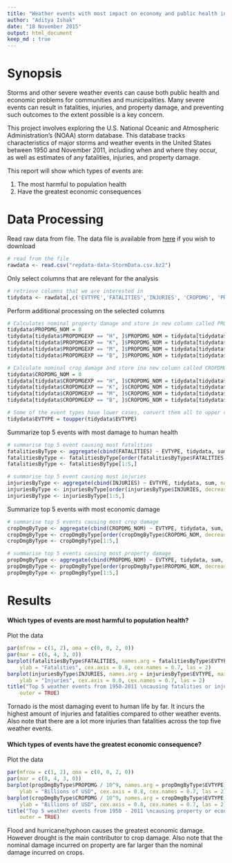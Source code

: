 ```yaml
---
title: "Weather events with most impact on economy and public health in the United States"
author: "Aditya Ishak"
date: "18 November 2015"
output: html_document
keep_md : true
---
```


# Synopsis
Storms and other severe weather events can cause both public health and economic problems for communities and municipalities. Many severe events can result in fatalities, injuries, and property damage, and preventing such outcomes to the extent possible is a key concern.

This project involves exploring the U.S. National Oceanic and Atmospheric Administration's (NOAA) storm database. This database tracks characteristics of major storms and weather events in the United States between 1950 and November 2011, including when and where they occur, as well as estimates of any fatalities, injuries, and property damage.

This report will show which types of events are:

1. The most harmful to population health
2. Have the greatest economic consequences

# Data Processing

Read raw data from file. The data file is available from [here](https://d396qusza40orc.cloudfront.net/repdata%2Fdata%2FStormData.csv.bz2) if you wish to download
```r
# read from the file
rawdata <- read.csv("repdata-data-StormData.csv.bz2")
```

Only select columns that are relevant for the analysis
```r
# retrieve columns that we are interested in
tidydata <- rawdata[,c('EVTYPE','FATALITIES','INJURIES', 'CROPDMG', 'PROPDMGEXP', 'PROPDMG', 'CROPDMGEXP')]
```

Perform additional processing on the selected columns
```r
# Calculates nominal property damage and store in new column called PROPDMG_NOM
tidydata$PROPDMG_NOM = 0
tidydata[tidydata$PROPDMGEXP == "H", ]$PROPDMG_NOM = tidydata[tidydata$PROPDMGEXP == "H", ]$PROPDMG * 10^2
tidydata[tidydata$PROPDMGEXP == "K", ]$PROPDMG_NOM = tidydata[tidydata$PROPDMGEXP == "K", ]$PROPDMG * 10^3
tidydata[tidydata$PROPDMGEXP == "M", ]$PROPDMG_NOM = tidydata[tidydata$PROPDMGEXP == "M", ]$PROPDMG * 10^6
tidydata[tidydata$PROPDMGEXP == "B", ]$PROPDMG_NOM = tidydata[tidydata$PROPDMGEXP == "B", ]$PROPDMG * 10^9

# Calculate nominal crop damage and store ina new column called CROPDMG_NOM
tidydata$CROPDMG_NOM = 0
tidydata[tidydata$CROPDMGEXP == "H", ]$CROPDMG_NOM = tidydata[tidydata$CROPDMGEXP == "H", ]$CROPDMG * 10^2
tidydata[tidydata$CROPDMGEXP == "K", ]$CROPDMG_NOM = tidydata[tidydata$CROPDMGEXP == "K", ]$CROPDMG * 10^3
tidydata[tidydata$CROPDMGEXP == "M", ]$CROPDMG_NOM = tidydata[tidydata$CROPDMGEXP == "M", ]$CROPDMG * 10^6
tidydata[tidydata$CROPDMGEXP == "B", ]$CROPDMG_NOM = tidydata[tidydata$CROPDMGEXP == "B", ]$CROPDMG * 10^9

# Some of the event types have lower cases, convert them all to upper cases
tidydata$EVTYPE = toupper(tidydata$EVTYPE)
```

Summarize top 5 events with most damage to human health
```r
# summarise top 5 event causing most fatalities 
fatalitiesByType <- aggregate(cbind(FATALITIES) ~ EVTYPE, tidydata, sum, na.rm=TRUE)
fatalitiesByType <- fatalitiesByType[order(fatalitiesByType$FATALITIES, decreasing = TRUE),]
fatalitiesByType <- fatalitiesByType[1:5,]

# summarise top 5 event causing most injuries
injuriesByType <- aggregate(cbind(INJURIES) ~ EVTYPE, tidydata, sum, na.rm=TRUE)
injuriesByType <- injuriesByType[order(injuriesByType$INJURIES, decreasing = TRUE),]
injuriesByType <- injuriesByType[1:5,]
```

Summarize top 5 events with most economic damage
```r
# summarise top 5 events causing most crop damage
cropDmgByType <- aggregate(cbind(CROPDMG_NOM) ~ EVTYPE, tidydata, sum, na.rm=TRUE)
cropDmgByType <- cropDmgByType[order(cropDmgByType$CROPDMG_NOM, decreasing = TRUE),]
cropDmgByType <- cropDmgByType[1:5,]

# summarise top 5 events causing most property damage
propDmgByType <- aggregate(cbind(PROPDMG_NOM) ~ EVTYPE, tidydata, sum, na.rm=TRUE)
propDmgByType <- propDmgByType[order(propDmgByType$PROPDMG_NOM, decreasing = TRUE),]
propDmgByType <- propDmgByType[1:5,]
```

# Results

#### Which types of events are most harmful to population health?
Plot the data
```r
par(mfrow = c(1, 2), oma = c(0, 0, 2, 0))
par(mar = c(6, 4, 3, 0))
barplot(fatalitiesByType$FATALITIES, names.arg = fatalitiesByType$EVTYPE, main = "Fatalities", 
    ylab = "Fatalities", cex.axis = 0.8, cex.names = 0.7, las = 2)
barplot(injuriesByType$INJURIES, names.arg = injuriesByType$EVTYPE, main = "Injuries", 
    ylab = "Injuries", cex.axis = 0.8, cex.names = 0.7, las = 2)
title("Top 5 weather events from 1950-2011 \ncausing fatalities or injuries ", 
    outer = TRUE)
```

Tornado is the most damaging event to human life by far. It incurs the highest amount of injuries and fatalities compared to other weather events. Also note that there are a lot more injuries than fatalities across the top five weather events.



#### Which types of events have the greatest economic consequence?
Plot the data
```r
par(mfrow = c(1, 2), oma = c(0, 0, 2, 0))
par(mar = c(8, 4, 3, 0))
barplot(propDmgByType$PROPDMG / 10^9, names.arg = propDmgByType$EVTYPE, main = "Property damages", 
    ylab = "Billions of USD", cex.axis = 0.8, cex.names = 0.7, las = 2)
barplot(cropDmgByType$CROPDMG / 10^9, names.arg = cropDmgByType$EVTYPE, main = "Crop damages", 
    ylab = "Billions of USD", cex.axis = 0.8, cex.names = 0.7, las = 2)
title("Top 5 weather events from 1950 - 2011 \ncausing property or economic damage", 
    outer = TRUE)
```

Flood and hurricane/typhoon causes the greatest economic damage. However drought is the main contributor to crop damage. Also note that the nominal damage incurred on property are far larger than the nominal damage incurred on crops.
